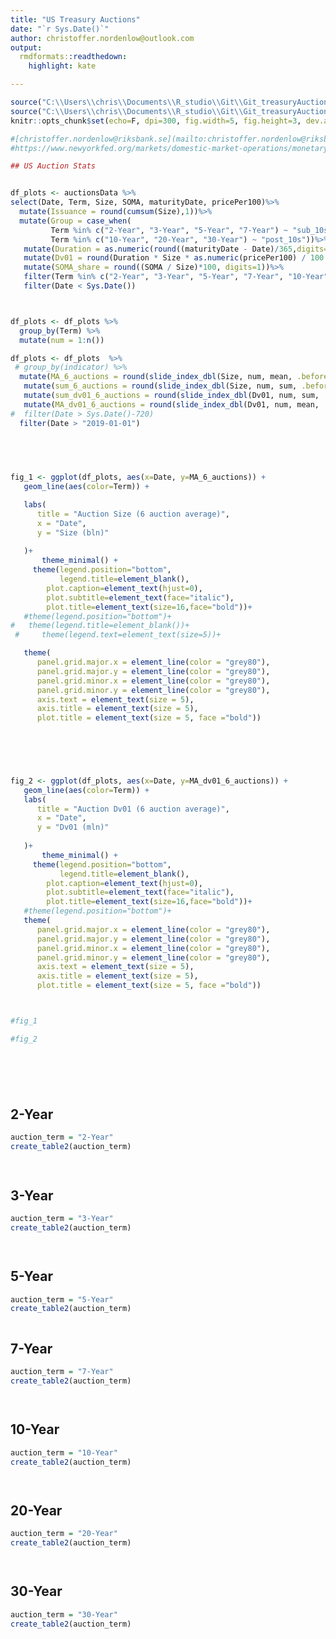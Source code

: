 ---
title: "US Treasury Auctions"
date: "`r Sys.Date()`"
author: christoffer.nordenlow@outlook.com
output:
  rmdformats::readthedown:
    highlight: kate

---




```{r setup, include=FALSE}
 
source("C:\\Users\\chris\\Documents\\R_studio\\Git\\Git_treasuryAuctions\\treasuryAuctions\\auctionsScrapeData.R", encoding="UTF-8")
source("C:\\Users\\chris\\Documents\\R_studio\\Git\\Git_treasuryAuctions\\treasuryAuctions\\auctionsFunctions.R", encoding="UTF-8")
knitr::opts_chunk$set(echo=F, dpi=300, fig.width=5, fig.height=3, dev.args = list(type = "cairo"), warning=F, message=F) 

#[christoffer.nordenlow@riksbank.se](mailto:christoffer.nordenlow@riksbank.se) 
#https://www.newyorkfed.org/markets/domestic-market-operations/monetary-policy-implementation/treasury-securities/treasury-securities-operational-details#current-schedule

```









```{r, message=F, warning=F, fig.width=4, fig.height=2.5}
## US Auction Stats


df_plots <- auctionsData %>%
select(Date, Term, Size, SOMA, maturityDate, pricePer100)%>%
  mutate(Issuance = round(cumsum(Size),1))%>%
  mutate(Group = case_when(
         Term %in% c("2-Year", "3-Year", "5-Year", "7-Year") ~ "sub_10s",
         Term %in% c("10-Year", "20-Year", "30-Year") ~ "post_10s"))%>%
   mutate(Duration = as.numeric(round((maturityDate - Date)/365,digits=2)))%>%
   mutate(Dv01 = round(Duration * Size * as.numeric(pricePer100) / 100 / 10000 * 1000000000 / 1000000,digits=2))%>% #dv01 uttryckt i miljontal per punkt
   mutate(SOMA_share = round((SOMA / Size)*100, digits=1))%>%
   filter(Term %in% c("2-Year", "3-Year", "5-Year", "7-Year", "10-Year", "20-year", "30-Year")) %>%
   filter(Date < Sys.Date())



df_plots <- df_plots %>%
  group_by(Term) %>%
  mutate(num = 1:n())

df_plots <- df_plots  %>%
 # group_by(indicator) %>% 
  mutate(MA_6_auctions = round(slide_index_dbl(Size, num, mean, .before=5, .after=0,.complete=T),1))%>%
   mutate(sum_6_auctions = round(slide_index_dbl(Size, num, sum, .before=5, .after=0,.complete=T),1))%>%
   mutate(sum_dv01_6_auctions = round(slide_index_dbl(Dv01, num, sum, .before=5, .after=0,.complete=T),1))%>%
   mutate(MA_dv01_6_auctions = round(slide_index_dbl(Dv01, num, mean, .before=5, .after=0,.complete=T),1))%>%
#  filter(Date > Sys.Date()-720)
  filter(Date > "2019-01-01")

 

 

fig_1 <- ggplot(df_plots, aes(x=Date, y=MA_6_auctions)) +
   geom_line(aes(color=Term)) +

   labs(
      title = "Auction Size (6 auction average)",
      x = "Date",
      y = "Size (bln)"
      
   )+
       theme_minimal() +
     theme(legend.position="bottom",
           legend.title=element_blank(),
        plot.caption=element_text(hjust=0),
        plot.subtitle=element_text(face="italic"),
        plot.title=element_text(size=16,face="bold"))+
   #theme(legend.position="bottom")+
#   theme(legend.title=element_blank())+
 #     theme(legend.text=element_text(size=5))+

   theme(
      panel.grid.major.x = element_line(color = "grey80"),
      panel.grid.major.y = element_line(color = "grey80"),
      panel.grid.minor.x = element_line(color = "grey80"),
      panel.grid.minor.y = element_line(color = "grey80"),
      axis.text = element_text(size = 5), 
      axis.title = element_text(size = 5),
      plot.title = element_text(size = 5, face ="bold"))


 
 


fig_2 <- ggplot(df_plots, aes(x=Date, y=MA_dv01_6_auctions)) +
   geom_line(aes(color=Term)) +
   labs(
      title = "Auction Dv01 (6 auction average)",
      x = "Date",
      y = "Dv01 (mln)"
      
   )+
       theme_minimal() +
     theme(legend.position="bottom",
           legend.title=element_blank(),
        plot.caption=element_text(hjust=0),
        plot.subtitle=element_text(face="italic"),
        plot.title=element_text(size=16,face="bold"))+
   #theme(legend.position="bottom")+
   theme(
      panel.grid.major.x = element_line(color = "grey80"),
      panel.grid.major.y = element_line(color = "grey80"),
      panel.grid.minor.x = element_line(color = "grey80"),
      panel.grid.minor.y = element_line(color = "grey80"),
      axis.text = element_text(size = 5), 
      axis.title = element_text(size = 5),
      plot.title = element_text(size = 5, face ="bold"))



#fig_1

#fig_2

 





```



## 2-Year





```{r, message=F, warning=F}

auction_term = "2-Year"
create_table2(auction_term)




```



## 3-Year





```{r, message=F, warning=F}

auction_term = "3-Year"
create_table2(auction_term)




```



## 5-Year





```{r, message=F, warning=F}

auction_term = "5-Year"
create_table2(auction_term)



```




## 7-Year





```{r, message=F, warning=F}


auction_term = "7-Year"
create_table2(auction_term)




```




## 10-Year





```{r, message=F, warning=F}


auction_term = "10-Year"
create_table2(auction_term)




```



## 20-Year





```{r, message=F, warning=F}


auction_term = "20-Year"
create_table2(auction_term)




```



## 30-Year





```{r, message=F, warning=F}



auction_term = "30-Year"
create_table2(auction_term)

  




```
